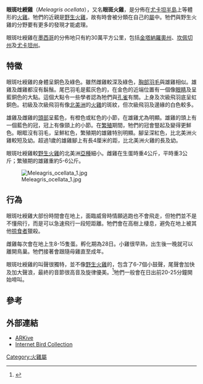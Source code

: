 {{speciesbox
 | status              = NT
 | status_system       = IUCN3.1
 | status_ref          = <ref name=IUCN>{{cite iucn | authors = [[BirdLife_International|BirdLife International]] | title = ''Meleagris ocellata'' | volume= 2016 | page = e.T22679529A92818023 | year = 2016 | doi = 10.2305/IUCN.UK.2016-3.RLTS.T22679529A92818023.en }}</ref>
 | image               = Ocellated Turkey.jpg
 | genus               = Meleagris
 | species             = ocellata
 | authority  = [[喬治·居維葉|Cuvier]]，1820
 | range_map = Yucatán Peninsula.png
 | range_map_caption = 眼斑吐綬雞的分布
}}
'''眼斑吐綬雞'''（''Meleagris ocellata''），又名'''眼斑火雞'''，是分佈在[[尤卡坦半島|尤卡坦半島]]上等體形的[[火雞|火雞]]。牠們的近親是[[野生火雞|野生火雞]]，故有時會被分類在自己的[[屬|屬]]中。牠們與野生火雞的分野要有更多的發現才能處理。

眼斑吐綬雞在[[墨西哥|墨西哥]]的分佈地只有約30萬平方公里，包括[[金塔納羅奧州|金塔納羅奧州]]、[[坎佩切州|坎佩切州]]及[[尤卡坦州|尤卡坦州]]。

== 特徵 ==
眼斑吐綬雞的身體呈銅色及綠色。雖然雌雞較深及綠色，[[胸部|胸部]][[羽毛|羽毛]]與雄雞相似。雄雞及雌雞都沒有鬍鬚。尾巴羽毛是藍灰色的，在金色的近端位置有一個像[[眼睛|眼睛]]及呈藍銅色的大點。這個大點令一些學者認為牠們與[[孔雀|孔雀]]有關。上身及次級飛羽底呈虹銅色。初級及次級飛羽有像[[北美洲|北美洲]]的[[火雞|火雞]]的斑紋，但次級飛羽及邊緣的白色較多。

雄雞及雌雞的[[頭部|頭部]]呈藍色，有橙色或紅色的小節，在雄雞尤為明顯。雄雞的頭上有一個藍色的冠，冠上有像頸上的小節。在[[繁殖|繁殖]]期間，牠們的冠會豎起及變得更鮮色。眼眶沒有羽毛，呈鮮紅色，繁殖期的雄雞特別明顯。腳呈深紅色，比北美洲火雞較短及幼。超過1歲的雄雞腳上有長4厘米的距，比北美洲火雞的長及幼。

眼斑吐綬雞較[[野生火雞|野生火雞]]的北美洲[[亞種|亞種]]細小。雌雞在生蛋時重4公斤，平時重3公斤；繁殖期的雄雞重約5-6公斤。

[[File:Meleagris_ocellata_1.jpg|thumb]]

== 行為 ==
眼斑吐綬雞大部份時間會在地上，面臨威脅時情願逃跑也不會飛走，但牠們並不是不懂飛行，而是可以急速飛行一段短距離。牠們會在高樹上棲息，避免在地上被其他[[掠食者|掠食者]]獵殺。

雌雞每次會在地上生8-15隻蛋。孵化期為28日。小雞很早熟，出生後一晚就可以離開鳥巢。牠們接著會跟隨母雞直至成年。

眼斑吐綬雞的叫聲很獨特，並不像[[野生火雞|野生火雞]]的，包含了6-7個小鼓聲，尾聲會加快及加大聲浪，最終的音節很高音及旋律優美。<ref name=Branton2007>{{Cite book en|author=Branton, S. and R. Berryhill|year=2007|title=Pavo! Pavo! The Odyssey of Ocellated Turkey Hunting|publisher=Branton Berryhill Publishers|location=Mississippi State, Mississippi}}</ref>牠們一般會在日出前20-25分鐘開始啼叫。

== 參考 ==
{{reflist}}

== 外部連結 ==
{{Commons|Meleagris ocellata}}
* [https://web.archive.org/web/20060629070536/http://www.arkive.org/species/GES/birds/Meleagris_ocellata/ ARKive]
* [http://ibc.lynxeds.com/species/ocellated-turkey-meleagris-ocellata Internet Bird Collection] {{Wayback|url=http://ibc.lynxeds.com/species/ocellated-turkey-meleagris-ocellata |date=20160303223135 }}
{{Taxonbar|from=Q94601}}

[[Category:火雞屬|Category:火雞屬]]